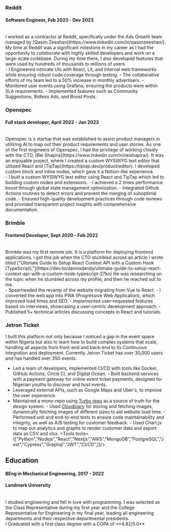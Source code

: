 ### Reddit

#### Software Engineer, Feb 2023 - Dev 2023

<br />
I worked as a contractor at Reddit, specifically under the Ads Growth team managed
by [Qasim Zeeshan](https://www.linkedin.com/in/qasimzeeshan/). My time at Reddit
was a significant milestone in my career as I had the opportunity to collaborate
with highly skilled developers and work on a large-scale codebase. During my time
there, I also developed features that were used by hundreds of thousands to millions
of users.
<br />
- I Engineered intricate UIs with React, Lit, and Internal web frameworks while ensuring
robust code coverage through testing. - The collaborative efforts of my team led
to a 50% increase in monthly advertisers. - Monitored user events using Grafana,
ensuring the products were within SLA requirements. - Implemented features such as
Community Suggestions, Bidless Ads, and Boost Posts.
<Tools tools={["React","Web Components","Lit","Python","Graphql","Jest","Playwright","Graphana"]}/>
<Divider />

### Openspec

#### Full stack developer, April 2022 - Jan 2023

<br />
Openspec is a startup that was established to assist product managers in utilizing
AI to map out their product requirements and user stories. As one of the first engineers
of Openspec, I had the privilege of working closely with the CTO, [Rei Shapira](https://www.linkedin.com/in/reishapira/).
It was an enjoyable project, where I created a custom WYSIWYG text editor that utilized
React and [TipTap](https://tiptap.dev/product/editor). I developed custom block and
inline nodes, which gave it a Notion-like experience.
<br />
- I built a custom WYSIWYG text editor using React and TipTap which led to building
custom nodes and extensions. - I achieved a 2 times performance boost through global
state management optimization. - Integrated Github Actions routines to detect errors
and prevent the merging of suboptimal code. - Ensured high-quality development practices
through code reviews and provided transparent project insights with comprehensive
documentation.
<Tools tools={["React","Nodejs","Cypress","Figma","OpenAI","Github Actions","Docker",]}/>
<Divider />

### Brimble

#### Frontend Developer, Sept 2020 - Feb 2022

<br />
Brimble was my first remote job. It is a platform for deploying frontend applications.
I got this job when the CTO stumbled across an article I wrote titled ["Ultimate
Guide to Setup React Context API with a Custom Hook [TypeScript]."](https://dev.to/damiisdandy/ultimate-guide-to-setup-react-context-api-with-a-custom-hook-typescript-27kn)
He was researching on the topic when he stumbled across my profile, and then he reached
out to me.
<br />
- Spearheaded the revamp of the website migrating from Vue to React. - I converted
the web app into PWA (Progressive Web Application), which improved load times and
SEO. - Implemented user-requested features based on interviews, showcasing a user-centric
development approach. - Published 5+ technical articles discussing concepts in React
and tutorials.
<Tools tools={["React", "Vuejs", "SCSS", "Nodejs", "Technical Writing", "PWA"]} />
<Divider />

### Jetron Ticket
I built this platform not only because I noticed a gap in the event space within Nigeria but also to learn how to build
complex systems that scale, handling all aspects from front-end and back-end to its
Continuous integration and deployment. Currently Jetron Ticket has over 30,000 users
and has handled over 350 events.
<br />
- Led a team of developers, implemented CI/CD with tools like Docker, GitHub Actions,
Circle CI, and Digital Ocean. - Built backend services with a payment gateway for
online event ticket payments, designed for Nigerian youths to discover and host events.
- Leveraged external APIs, such as Google Maps and Uber's, to improve the user experience.
- Maintained a mono-repo using [Turbo repo](https://turbo.build/repo) as a source
of truth for the design system. - Used [Cloudinary](https://cloudinary.com/) for
storing and fetching images, dynamically fetching images of different sizes to aid
website load time. - Performed unit and end-to-end tests to ensure code maintainability
and integrity, as well as A/B testing for customer feedback. - Used Chart.js to map
out analytics and graphs to render customer data and export data as CSV and xlsx.
<Tools tools={["Python","Nodejs","React","Nextjs","AWS","MongoDB","PostgreSQL","Jest","Cypress","Graphql","JWT","CI/CD",]}/>
<Divider />

## Education

#### BEng in Mechanical Engineering, 2017 - 2022

#### Landmark University

<br />
I studied engineering and fell in love with programming. I was selected as the Class
Representative during my first year and the College Representative for Engineering
in my final year, leading all engineering departments and their respective departmental
presidents.
<br />
I Graduated with a first class degree with a CGPA of **4.82/5.0**
<Tools tools={["Machine Design","Object oriented programming","Micro-controllers","Project management","Robotics"]}/>
